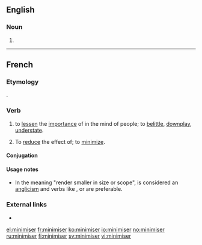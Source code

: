 ==English==

===Noun===
{{en-noun}}

# {{alternative spelling of|minimizer|lang=en}}

----

==French==

===Etymology===
{{bor|fr|en|minimize}}.

===Verb===
{{fr-verb}}

# to [[lessen]] the [[importance]] of in the mind of people; to [[belittle]], [[downplay]], [[understate]].
# {{lb|fr|proscribed}} To [[reduce]] the effect of; to [[minimize]].

====Conjugation====
{{fr-conj-auto}}

====Usage notes====
* In the meaning "render smaller in size or scope", {{m|fr||minimiser}} is considered an [[anglicism]] and verbs like {{m|fr|réduire}}, {{m|fr|limiter}} or {{m|fr|atténuer}} are preferable.

===External links===
* {{R:TLFi}}

[[el:minimiser]]
[[fr:minimiser]]
[[ko:minimiser]]
[[io:minimiser]]
[[no:minimiser]]
[[ru:minimiser]]
[[fi:minimiser]]
[[sv:minimiser]]
[[vi:minimiser]]